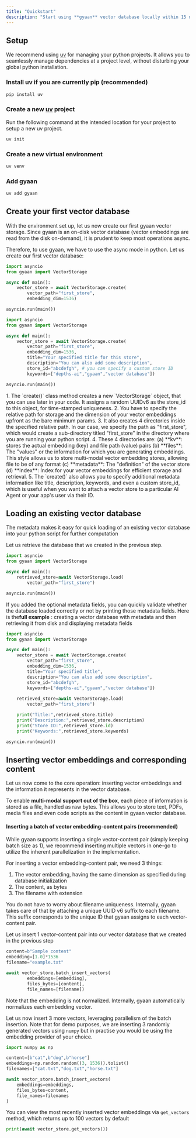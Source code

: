 ```yaml
---
title: "Quickstart"
description: "Start using **gyaan** vector database locally within 15 minutes"
---
```


## Setup

We recommend using [uv](https://docs.astral.sh/uv/) for managing your python projects. It allows you to seamlessly manage dependencies at a project level, without disturbing your global python installation.

### Install uv if you are currently pip (recommended)

```bash
pip install uv
```

### Create a new <u>uv</u> project

Run the following command at the intended location for your project to setup a new uv project.

```bash
uv init
```

### Create a new virtual environment

```bash
uv venv
```

### Add gyaan

```bash
uv add gyaan
```

## Create your first vector database

With the environment set up, let us now create our first gyaan vector storage. Since gyaan is an on-disk vector database (vector embeddings are read from the disk on-demand), it is prudent to keep most operations async.

Therefore, to use gyaan, we have to use the async mode in python. Let us create our first vector database:

<CodeGroup>

```python Bare minimum
import asyncio
from gyaan import VectorStorage

async def main():
    vector_store = await VectorStorage.create(
        vector_path="first_store",
        embedding_dim=1536)

asyncio.run(main())
```


```python With more metadata
import asyncio
from gyaan import VectorStorage

async def main():
    vector_store = await VectorStorage.create(
        vector_path="first_store",
        embedding_dim=1536,
        title="Your specified title for this store",
        description="You can also add some description",
        store_id="abcdefgh", # you can specify a custom store ID
        keywords=["depths-ai","gyaan","vector database"])

asyncio.run(main())
```

</CodeGroup>

<Accordion title="Explanation" icon="sparkles" iconType="regular">
  1. The `create()` class method creates a new `VectorStorage` object, that you can use later in your code. It assigns a random UUIDv6 as the store_id to this object, for time-stamped uniqueness.
  2. You have to specify the relative path for storage and the dimension of your vector embeddings upfront as the bare minimum params.
  3. It also creates 4 directories inside the specified relative path. In our case, we specify the path as "first_store", which would create a sub-directory titled "first_store" in the directory where you are running your python script. 
  4. These 4 directories are: (a) **kv**: stores the actual embedding (key) and file path (value) pairs (b) **files**: The "values" or the information for which you are generating embeddings. This style allows us to store multi-modal vector embedding stores, allowing file to be of any format (c) **metadata**: The "definition" of the vector store (d) **index**: Index for your vector embeddings for efficient storage and retrieval.
  5. The `create()` also allows you to specify additional metadata information like title, description, keywords, and even a custom store_id, which is useful when you want to attach a vector store to a particular AI Agent or your app's user via their ID.
</Accordion>

## Loading an existing vector database

The metadata makes it easy for quick loading of an existing vector database into your python script for further computation

Let us retrieve the database that we created in the previous step.

```python
import asyncio
from gyaan import VectorStorage

async def main():
	retrieved_store=await VectorStorage.load(
        vector_path="first_store")

asyncio.run(main())
```

If you added the optional metadata fields, you can quickly validate whether the database loaded correctly or not by printing those metadata fields. Here is the**full example** : creating a vector database with metadata and then retrieving it from disk and displaying metadata fields

```python
import asyncio
from gyaan import VectorStorage

async def main():
    vector_store = await VectorStorage.create(
        vector_path="first_store",
        embedding_dim=1536,
        title="Your specified title",
        description="You can also add some description",
        store_id="abcdefgh", 
        keywords=["depths-ai","gyaan","vector database"])
    
    retrieved_store=await VectorStorage.load(
        vector_path="first_store")

    print("Title:",retrieved_store.title)
    print("Description:",retrieved_store.description)
    print("Store ID:",retrieved_store.id)
    print("Keywords:",retrieved_store.keywords)

asyncio.run(main())
```

## Inserting vector embeddings and corresponding content

Let us now come to the core operation: inserting vector embeddings and the information it represents in the vector database.

To enable **multi-modal support out of the box**, each piece of information is stored as a file, handled as raw bytes. This allows you to store text, PDFs, media files and even code scripts as the content in gyaan vector database.

#### Inserting a batch of vector embedding-content pairs (recommended)

While gyaan supports inserting a single vector-content pair (simply keeping batch size as 1), we recommend inserting multiple vectors in one-go to utilize the inherent parallelization in the implementation.

For inserting a vector embedding-content pair, we need 3 things:

1. The vector embedding, having the same dimension as specified during database initialization 
2. The content, as bytes
3. The filename with extension

<Note>
  You do not have to worry about filename uniqueness. Internally, gyaan takes care of that by attaching a unique UUID v6 suffix to each filename. This suffix corresponds to the unique ID that gyaan assigns to each vector-content pair.
</Note>

Let us insert 1 vector-content pair into our vector database that we created in the previous step

```python
content=b"Sample content"
embedding=[1.0]*1536
filename="example.txt"

await vector_store.batch_insert_vectors(
        embeddings=[embedding],
        files_bytes=[content],
        file_names=[filename])
```

<Note>
  Note that the embedding is not normalized. Internally, gyaan automatically normalizes each embedding vector. 
</Note>

Let us now insert 3 more vectors, leveraging parallelism of the batch insertion. Note that for demo purposes, we are inserting 3 randomly generated vectors using `numpy` but in practise you would be using the embedding provider of your choice.

```python
import numpy as np

content=[b"cat",b"dog",b"horse"]
embeddings=np.random.random((3, 1536)).tolist()
filenames=["cat.txt","dog.txt","horse.txt"]

await vector_store.batch_insert_vectors(
    embeddings=embeddings,
    files_bytes=content,
    file_names=filenames
)
```

You can view the most recently inserted vector embeddings via `get_vectors` method, which returns up to 100 vectors by default

```python
print(await vector_store.get_vectors())
```